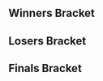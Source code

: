 {{SetGame|melee}}{{tabs static
|name1=Overview
|link1=HaWXx Nest 1
|name2=Singles Bracket
|link2=HaWXx Nest 1/Singles Bracket
|name3=Doubles
|link3=HaWXx Nest 1/Doubles
|This=2
}}

<!-- Generated with http://tournament-nub.rhcloud.com/toliquipedia name=HaWXxNest1M -->

==Winners Bracket==
{{16DEWBracketA
|r1m1p1=Dev (P1-1) |r1m1p1flag=se |r1m1p1score=2 |r1m1win=1
|r1m1p2=SaltSheikah (P2-2) |r1m1p2flag= |r1m1p2score=0

|r1m2p1=Layabout (P8-1) |r1m2p1flag= |r1m2p1score=0 |r1m2win=2
|r1m2p2=Ahmad (P7-2) |r1m2p2flag= |r1m2p2score=2

|r1m3p1=M.M Molgera (P4-1) |r1m3p1flag=gb |r1m3p1score=2 |r1m3win=1
|r1m3p2=Dayman (P1-2) |r1m3p2flag= |r1m3p2score=0

|r1m4p1=Frenzy (P5-1) |r1m4p1flag=gb |r1m4p1score=2 |r1m4win=1
|r1m4p2=Kyran (P4-2) |r1m4p2flag= |r1m4p2score=0

|r1m5p1=Willz (P2-1) |r1m5p1flag=gb |r1m5p1score=2 |r1m5win=1
|r1m5p2=Zee (P8-2) |r1m5p2flag= |r1m5p2score=0

|r1m6p1=Skarfelt (P7-1) |r1m6p1flag= |r1m6p1score=0 |r1m6win=2
|r1m6p2=Zombie Candy (P5-2) |r1m6p2flag= |r1m6p2score=2

|r1m7p1=HaoTwo (P3-1) |r1m7p1flag=gb |r1m7p1score=2 |r1m7win=1
|r1m7p2=Dearhunter (P6-2) |r1m7p2flag= |r1m7p2score=0

|r1m8p1=xVeryEvilRyux (P6-1) |r1m8p1flag= |r1m8p1score=2 |r1m8win=1
|r1m8p2=Aiken (P3-2) |r1m8p2flag=gb |r1m8p2score=1

|r2m1p1=Dev (P1-1) |r2m1p1flag=se |r2m1p1score=2 |r2m1win=1
|r2m1p2=Ahmad (P7-2) |r2m1p2flag= |r2m1p2score=0

|r2m2p1=M.M Molgera (P4-1) |r2m2p1flag=gb |r2m2p1score=2 |r2m2win=1
|r2m2p2=Frenzy (P5-1) |r2m2p2flag=gb |r2m2p2score=0

|r2m3p1=Willz (P2-1) |r2m3p1flag=gb |r2m3p1score=2 |r2m3win=1
|r2m3p2=Zombie Candy (P5-2) |r2m3p2flag= |r2m3p2score=0

|r2m4p1=HaoTwo (P3-1) |r2m4p1flag=gb |r2m4p1score=2 |r2m4win=1
|r2m4p2=xVeryEvilRyux (P6-1) |r2m4p2flag= |r2m4p2score=0

|r3m1p1=Dev (P1-1) |r3m1p1flag=se |r3m1p1score=3 |r3m1win=1
|r3m1p2=M.M Molgera (P4-1) |r3m1p2flag=gb |r3m1p2score=0

|r3m2p1=Willz (P2-1) |r3m2p1flag=gb |r3m2p1score=1 |r3m2win=2
|r3m2p2=HaoTwo (P3-1) |r3m2p2flag=gb |r3m2p2score=3
}}

==Losers Bracket==
{{16DELBracketA
|l1m1p1=SaltSheikah (P2-2) |l1m1p1flag= |l1m1p1score=0 |l1m1win=2
|l1m1p2=Layabout (P8-1) |l1m1p2flag= |l1m1p2score=2

|l1m2p1=Dayman (P1-2) |l1m2p1flag= |l1m2p1score=0 |l1m2win=2
|l1m2p2=Kyran (P4-2) |l1m2p2flag= |l1m2p2score=2

|l1m3p1=Zee (P8-2) |l1m3p1flag= |l1m3p1score=0 |l1m3win=2
|l1m3p2=Skarfelt (P7-1) |l1m3p2flag= |l1m3p2score=2

|l1m4p1=Dearhunter (P6-2) |l1m4p1flag= |l1m4p1score=2 |l1m4win=1
|l1m4p2=Aiken (P3-2) |l1m4p2flag=gb |l1m4p2score=0

|l2m1p1=xVeryEvilRyux (P6-1) |l2m1p1flag= |l2m1p1score=0 |l2m1win=2
|l2m1p2=Layabout (P8-1) |l2m1p2flag= |l2m1p2score=2

|l2m2p1=Zombie Candy (P5-2) |l2m2p1flag= |l2m2p1score=2 |l2m2win=1
|l2m2p2=Kyran (P4-2) |l2m2p2flag= |l2m2p2score=0

|l2m3p1=Frenzy (P5-1) |l2m3p1flag=gb |l2m3p1score=2 |l2m3win=1
|l2m3p2=Skarfelt (P7-1) |l2m3p2flag= |l2m3p2score=0

|l2m4p1=Ahmad (P7-2) |l2m4p1flag= |l2m4p1score=2 |l2m4win=1
|l2m4p2=Dearhunter (P6-2) |l2m4p2flag= |l2m4p2score=0

|l3m1p1=Layabout (P8-1) |l3m1p1flag= |l3m1p1score=2 |l3m1win=1
|l3m1p2=Zombie Candy (P5-2) |l3m1p2flag= |l3m1p2score=1

|l3m2p1=Frenzy (P5-1) |l3m2p1flag=gb |l3m2p1score=2 |l3m2win=1
|l3m2p2=Ahmad (P7-2) |l3m2p2flag= |l3m2p2score=0

|l4m1p1=M.M Molgera (P4-1) |l4m1p1flag=gb |l4m1p1score=2 |l4m1win=1
|l4m1p2=Layabout (P8-1) |l4m1p2flag= |l4m1p2score=0

|l4m2p1=Willz (P2-1) |l4m2p1flag=gb |l4m2p1score=1 |l4m2win=2
|l4m2p2=Frenzy (P5-1) |l4m2p2flag=gb |l4m2p2score=2
}}

==Finals Bracket==
<onlyinclude>
{{DEFinalBracket
<!-- FROM WINNERS -->
|r1m1p1=Dev |r1m1p1flag=se |r1m1p1score=3 |r1m1win=1
|r1m1p2=HaoTwo |r1m1p2flag=gb |r1m1p2score=1

<!-- FROM LOSERS -->
|l1m1p1=M.M Molgera |l1m1p1flag=gb |l1m1p1score=3 |l1m1win=1
|l1m1p2=Frenzy |l1m1p2flag=gb |l1m1p2score=2

<!-- LOSERS FINALS -->
|r2m1p1=HaoTwo |r2m1p1flag=gb |r2m1p1score=3 |r2m1win=1
|r2m1p2=M.M Molgera |r2m1p2flag=gb |r2m1p2score=2

<!-- GRAND FINALS -->
|r3m1p1=Dev |r3m1p1flag=se |r3m1p1score={{win}} |r3m1win=1
|r3m1p2=HaoTwo |r3m1p2flag=gb |r3m1p2score=
}}
</onlyinclude>
